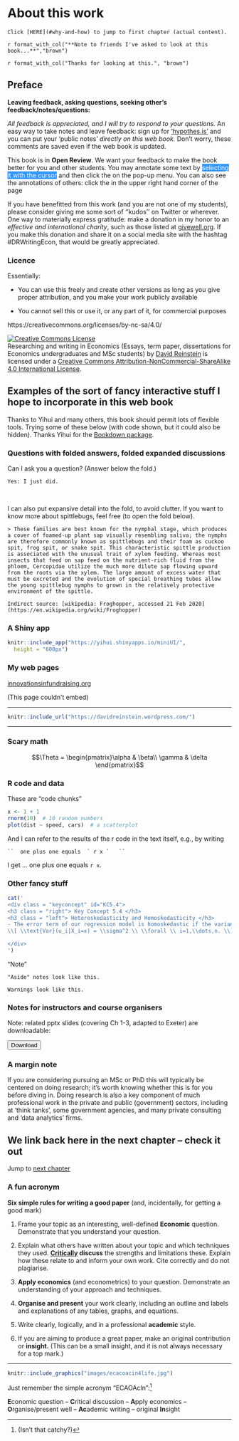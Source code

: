 # About this work {-}

```block2
Click [HERE](#why-and-how) to jump to first chapter (actual content).
```

`r format_with_col("**Note to friends I've asked to look at this book...**","brown")`

`r format_with_col("Thanks for looking at this.", "brown")`

## Preface {#preface}


**Leaving feedback, asking questions, seeking other's feedback/notes/questions:**

*All feedback is appreciated, and I will try to respond to your questions.* An easy way to take notes and leave feedback: sign up for ['hypothes.is'](https://web.hypothes.is/) and you can put your 'public notes' *directly on this web book.* Don't worry, these comments are saved even if the web book is updated.

<!--
(As noted at <https://www.econometrics-with-r.org/>; thanks for this example:)
-->

<div class = rmdreview>
This book is in <b>Open Review</b>. We want your feedback to make the book better for you and other students. You may annotate some text by <span style="background-color: #3297FD; color: white">selecting it with the cursor</span> and then click the <i class="h-icon-annotate"></i> on the pop-up menu. You can also see the annotations of others: click the <i class="h-icon-chevron-left"></i> in the upper right hand corner of the page <i class="fa fa-arrow-circle-right  fa-rotate-315" aria-hidden="true"></i>
</div>

If you have benefitted from this work (and you are not one of my students), please consider giving me some sort of ''kudos'' on Twitter or wherever. One way to materially express gratitude: make a donation in my honor to an *effective and international charity*, such as those listed at [givewell.org](givewell.org). If you make this donation and share it on a social media site with the hashtag #DRWritingEcon, that would be greatly appreciated.

### Licence {-}

Essentially:

- You can use this freely and create other versions as long as you give proper attribution, and you make your work publicly available

- You cannot sell this or use it, or any part of it, for commercial purposes

https://creativecommons.org/licenses/by-nc-sa/4.0/

<a rel="license" href="http://creativecommons.org/licenses/by-nc-sa/4.0/"><img alt="Creative Commons License" style="border-width:0" src="https://i.creativecommons.org/l/by-nc-sa/4.0/88x31.png" /></a><br /><span xmlns:dct="http://purl.org/dc/terms/" property="dct:title">Researching and writing in Economics (Essays, term paper, dissertations for Economics undergraduates and MSc students)</span> by <a xmlns:cc="http://creativecommons.org/ns#" href="https://github.com/daaronr/writing_econ_research" property="cc:attributionName" rel="cc:attributionURL">David Reinstein</a> is licensed under a <a rel="license" href="http://creativecommons.org/licenses/by-nc-sa/4.0/">Creative Commons Attribution-NonCommercial-ShareAlike 4.0 International License</a>.

## Examples of the sort of fancy interactive stuff I hope to incorporate in this web book

Thanks to Yihui and many others, this book should permit lots of flexible tools. Trying some of these below (with code shown, but it could also be hidden). Thanks Yihui for the [Bookdown package](https://bookdown.org/yihui/bookdown/).

### Questions with folded answers, folded expanded discussions

Can I ask you a question? (Answer below the fold.)

```block2

Yes: I just did.

```


\

I can also put expansive detail into the fold, to avoid clutter. If you want to know more about spittlebugs, feel free (to open the fold below).


```block2

> These families are best known for the nymphal stage, which produces a cover of foamed-up plant sap visually resembling saliva; the nymphs are therefore commonly known as spittlebugs and their foam as cuckoo spit, frog spit, or snake spit. This characteristic spittle production is associated with the unusual trait of xylem feeding. Whereas most insects that feed on sap feed on the nutrient-rich fluid from the phloem, Cercopidae utilize the much more dilute sap flowing upward from the roots via the xylem. The large amount of excess water that must be excreted and the evolution of special breathing tubes allow the young spittlebug nymphs to grown in the relatively protective environment of the spittle.

Indirect source: [wikipedia: Froghopper, accessed 21 Feb 2020](https://en.wikipedia.org/wiki/Froghopper)

```

### A Shiny app {-#shiny_test}

```r

knitr::include_app("https://yihui.shinyapps.io/miniUI/",
  height = "600px")

```

### My web pages {-}

[innovationsinfundraising.org](https://innovationsinfundraising.org/doku.php)

(This page couldn't embed)

***

```r

knitr::include_url("https://davidreinstein.wordpress.com/")

```

***

### Scary math {-}

$$\Theta = \begin{pmatrix}\alpha & \beta\\
\gamma & \delta
\end{pmatrix}$$

### R code and data {-}

These are "code chunks"

```r
x <- 1 + 1
rnorm(10)  # 10 random numbers
plot(dist ~ speed, cars)  # a scatterplot
```

And I can refer to the results of the r code in the text itself, e.g., by writing

````
``  one plus one equals  ` r x `   ``
````

I get ... one plus one equals `r x`.

### Other fancy stuff {-}


```r
cat('
<div class = "keyconcept" id="KC5.4">
<h3 class = "right"> Key Concept 5.4 </h3>
<h3 class = "left"> Heteroskedasticity and Homoskedasticity </h3>
- The error term of our regression model is homoskedastic if the variance of the conditional distribution of $u_i$ given $X_i$, $Var(u_i|X_i=x)$, is constant *for all* observations in our sample:
\\[ \\text{Var}(u_i|X_i=x) = \\sigma^2 \\ \\forall \\ i=1,\\dots,n. \\]

</div>
')
```

"Note"

```block2

"Aside" notes look like this.

```

```block2

Warnings look like this.

```

### Notes for instructors and course organisers {-}

Note: related pptx slides (covering Ch 1-3, adapted to Exeter) are downloadable:


<button onclick="window.open('Lecture1_intro_andyourtopic_exeter.pptx')">Download</button>

### A margin note


<div class="marginnote">
If you are considering pursuing an MSc or PhD this will typically be centered on doing research; it's worth knowing whether this is for you before diving in. Doing research is also a key component of much professional work in the private and public (government) sectors, including at 'think tanks', some government agencies, and many private consulting and 'data analytics' firms.
</div>


## We link back here in the next chapter -- check it out {#link_back}


Jump to [next chapter](#chapter_2)


### A fun acronym

**Six simple rules for writing a good paper** (and, incidentally, for getting a good mark)

1. Frame your topic as an interesting, well-defined **Economic** question. Demonstrate that you understand your question.

2. Explain what others have written about your topic and which techniques they used. **[Critically](#crit_examine) discuss** the strengths and limitations these. Explain how these relate to and inform your own work. Cite correctly and do not plagiarise.

3. **Apply economics** (and econometrics) to your question. Demonstrate an understanding of your approach and techniques.

4. **Organise and present** your work clearly, including an outline and labels and explanations of any tables, graphs, and equations.

5. Write clearly, logically, and in a professional **academic** style.

6. If you are aiming to produce a great paper, make an original contribution or **insight.** (This can be a small insight, and it is not always necessary for a top mark.)

***

```r

knitr::include_graphics("images/ecacoacin4life.jpg")

```

Just remember the simple acronym "ECAOAcIn":^[(Isn’t that catchy?)]

**E**conomic question -- **C**ritical discussion -- **A**pply economics --  **O**rganise/present well -- **Ac**ademic writing -- original **In**sight

